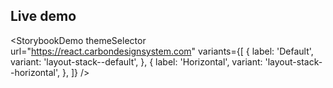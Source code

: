 ## Live demo

<StorybookDemo
  themeSelector
  url="https://react.carbondesignsystem.com"
  variants={[
    {
      label: 'Default',
      variant: 'layout-stack--default',
    },
    {
      label: 'Horizontal',
      variant: 'layout-stack--horizontal',
    },
  ]}
/>
